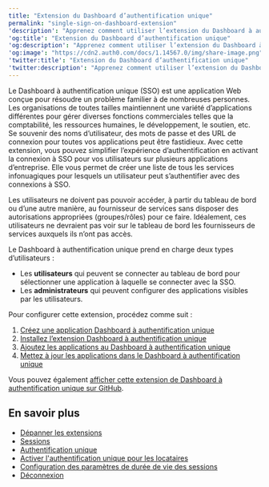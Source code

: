 ```yaml
---
title: "Extension du Dashboard d’authentification unique"
permalink: "single-sign-on-dashboard-extension"
'description': "Apprenez comment utiliser l’extension du Dashboard à authentification unique pour gérer la connexion à authentification unique de vos utilisateurs sur plusieurs applications d’entreprise."
'og:title': "Extension du Dashboard d’authentification unique"
'og:description': "Apprenez comment utiliser l’extension du Dashboard à authentification unique pour gérer la connexion à authentification unique de vos utilisateurs sur plusieurs applications d’entreprise."
'og:image': "https://cdn2.auth0.com/docs/1.14567.0/img/share-image.png"
'twitter:title': "Extension du Dashboard d’authentification unique"
'twitter:description': "Apprenez comment utiliser l’extension du Dashboard à authentification unique pour gérer la connexion à authentification unique de vos utilisateurs sur plusieurs applications d’entreprise."
---
```


Le Dashboard à authentification unique (<Tooltip href="/docs/docs/fr-ca/glossary?term=single-sign-on" tip="Authentification unique (SSO)
Service qui, après qu’un utilisateur se soit connecté à une application, le connecte automatiquement à d’autres applications." cta="Voir le glossaire">SSO</Tooltip>) est une application Web conçue pour résoudre un problème familier à de nombreuses personnes. Les organisations de toutes tailles maintiennent une variété d’applications différentes pour gérer diverses fonctions commerciales telles que la comptabilité, les ressources humaines, le développement, le soutien, etc. Se souvenir des noms d’utilisateur, des mots de passe et des URL de connexion pour toutes vos applications peut être fastidieux. Avec cette extension, vous pouvez simplifier l’expérience d’authentification en activant la connexion à SSO pour vos utilisateurs sur plusieurs applications d’entreprise. Elle vous permet de créer une liste de tous les services infonuagiques pour lesquels un utilisateur peut s’authentifier avec des connexions à SSO.

<Callout icon="file-lines" color="#0EA5E9" iconType="regular">

Les utilisateurs ne doivent pas pouvoir accéder, à partir du tableau de bord ou d’une autre manière, au fournisseur de services sans disposer des autorisations appropriées (groupes/rôles) pour ce faire. Idéalement, ces utilisateurs ne devraient pas voir sur le tableau de bord les fournisseurs de services auxquels ils n’ont pas accès.

</Callout>

Le Dashboard à authentification unique prend en charge deux types d’utilisateurs :

* Les **utilisateurs** qui peuvent se connecter au tableau de bord pour sélectionner une application à laquelle se connecter avec la SSO.
* Les **administrateurs** qui peuvent configurer des applications visibles par les utilisateurs.

Pour configurer cette extension, procédez comme suit :

1. [Créez une application Dashboard à authentification unique](/docs/fr-ca/customize/extensions/single-sign-on-dashboard-extension/create-sso-dashboard-application)
2. [Installez l’extension Dashboard à authentification unique](/docs/fr-ca/customize/extensions/single-sign-on-dashboard-extension/install-sso-dashboard-extension)
3. [Ajoutez les applications au Dashboard à authentification unique](/docs/fr-ca/customize/extensions/single-sign-on-dashboard-extension/add-applications-to-the-sso-dashboard)
4. [Mettez à jour les applications dans le Dashboard à authentification unique](/docs/fr-ca/customize/extensions/single-sign-on-dashboard-extension/update-applications-on-the-sso-dashboard)

Vous pouvez également [afficher cette extension de Dashboard à authentification unique sur GitHub](https://github.com/auth0-extensions/auth0-sso-dashboard-extension).

## En savoir plus

* [Dépanner les extensions](/docs/fr-ca/troubleshoot/integration-extensibility-issues/troubleshoot-extensions)
* [Sessions](/docs/fr-ca/manage-users/sessions)
* [Authentification unique](/docs/fr-ca/authenticate/single-sign-on)
* [Activer l'authentification unique pour les locataires](/docs/fr-ca/get-started/tenant-settings/enable-sso-for-legacy-tenants)
* [Configuration des paramètres de durée de vie des sessions](/docs/fr-ca/manage-users/sessions/configure-session-lifetime-settings)
* [Déconnexion](/docs/fr-ca/authenticate/login/logout)